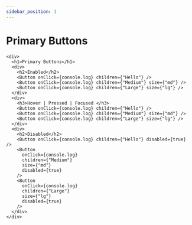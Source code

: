 ```yaml
---
sidebar_position: 1
---
```


# Primary Buttons

```tsx title="src/components/Button.tsx"
<div>
  <h1>Primary Buttons</h1>
  <div>
    <h2>Enabled</h2>
    <Button onClick={console.log} children={"Hello"} />
    <Button onClick={console.log} children={"Medium"} size={"md"} />
    <Button onClick={console.log} children={"Large"} size={"lg"} />
  </div>
  <div>
    <h3>Hover | Pressed | Focused </h3>
    <Button onClick={console.log} children={"Hello"} />
    <Button onClick={console.log} children={"Medium"} size={"md"} />
    <Button onClick={console.log} children={"Large"} size={"lg"} />
  </div>
  <div>
    <h2>Disabled</h2>
    <Button onClick={console.log} children={"Hello"} disabled={true} />
    <Button
      onClick={console.log}
      children={"Medium"}
      size={"md"}
      disabled={true}
    />
    <Button
      onClick={console.log}
      children={"Large"}
      size={"lg"}
      disabled={true}
    />
  </div>
</div>
```
